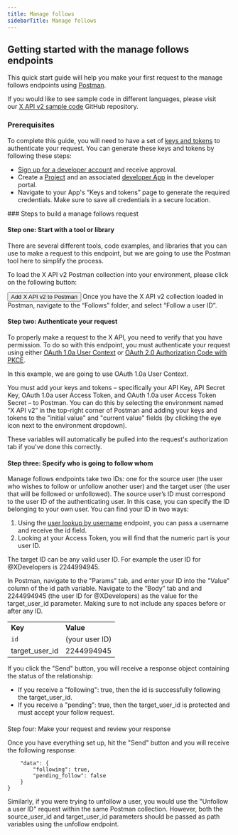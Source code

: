 ---
title: Manage follows
sidebarTitle: Manage follows
---


## Getting started with the manage follows endpoints

This quick start guide will help you make your first request to the manage follows endpoints using [Postman](/tutorials/postman-getting-started).

If you would like to see sample code in different languages, please visit our [X API v2 sample code](https://github.com/xdevplatform/Twitter-API-v2-sample-code) GitHub repository. 
<Note>
### Prerequisites

To complete this guide, you will need to have a set of [keys and tokens](/resources/fundamentals/authentication) to authenticate your request. You can generate these keys and tokens by following these steps:

* [Sign up for a developer account](https://developer.x.com/en/apply-for-access) and receive approval.
* Create a [Project](/resources/fundamentals/projects) and an associated [developer App](/resources/fundamentals/developer-apps) in the developer portal.
* Navigate to your App's “Keys and tokens” page to generate the required credentials. Make sure to save all credentials in a secure location.
</Note>
### Steps to build a manage follows request

#### Step one: Start with a tool or library

There are several different tools, code examples, and libraries that you can use to make a request to this endpoint, but we are going to use the Postman tool here to simplify the process.

To load the X API v2 Postman collection into your environment, please click on the following button:

<Button href="https://t.co/twitter-api-postman">
  Add X API v2 to Postman
</Button>
Once you have the X API v2 collection loaded in Postman, navigate to the “Follows” folder, and select “Follow a user ID”.
 

#### Step two: Authenticate your request

To properly make a request to the X API, you need to verify that you have permission. To do so with this endpoint, you must authenticate your request using either [OAuth 1.0a User Context](/resources/fundamentals/authentication) or [OAuth 2.0 Authorization Code with PKCE](resources/fundamentals/authentication#oauth-2-0-authorization-code-flow-with-pkce-2).

In this example, we are going to use OAuth 1.0a User Context.

You must add your keys and tokens – specifically your API Key, API Secret Key, OAuth 1.0a user Access Token, and OAuth 1.0a user Access Token Secret – to Postman. You can do this by selecting the environment named “X API v2” in the top-right corner of Postman and adding your keys and tokens to the "initial value" and "current value" fields (by clicking the eye icon next to the environment dropdown).

These variables will automatically be pulled into the request's authorization tab if you've done this correctly.
 

#### Step three: Specify who is going to follow whom

Manage follows endpoints take two IDs: one for the source user (the user who wishes to follow or unfollow another user) and the target user (the user that will be followed or unfollowed). The source user’s ID must correspond to the user ID of the authenticating user. In this case, you can specify the ID belonging to your own user. You can find your ID in two ways:

1.  Using the [user lookup by username](/x-api/users/user-lookup-by-id) endpoint, you can pass a username and receive the id field. 
2.  Looking at your Access Token, you will find that the numeric part is your user ID.
     

The target ID can be any valid user ID. For example the user ID for @XDevelopers is 2244994945.

In Postman, navigate to the "Params" tab, and enter your ID into the "Value" column of the id path variable. Navigate to the “Body” tab and and 2244994945 (the user ID for @XDevelopers) as the value for the target\_user\_id parameter. Making sure to not include any spaces before or after any ID.

|     |     |
| :--- | :--- |
| **Key** | **Value** |
| `id` | (your user ID) |
| target\_user\_id | 2244994945 |


If you click the "Send" button, you will receive a response object containing the status of the relationship:

* If you receive a "following": true, then the id is successfully following the target\_user\_id.
* If you receive a "pending": true, then the target\_user\_id is protected and must accept your follow request.

####
Step four: Make your request and review your response

Once you have everything set up, hit the "Send" button and you will receive the following response:
```{
    "data": {
        "following": true,
        "pending_follow": false
    }
}
```


Similarly, if you were trying to unfollow a user, you would use the "Unfollow a user ID" request within the same Postman collection. However, both the source\_user\_id and target\_user\_id parameters should be passed as path variables using the unfollow endpoint. 
